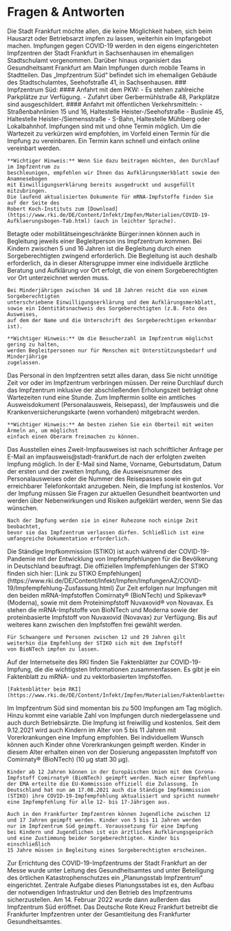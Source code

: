 <script>
  FaqQuestion from "$lib/components/faq/FaqQuestion.svelte";
</script>

# Fragen & Antworten

<FaqSection title="Fragen zum Impfzentrum und Impfprocedere">
  <FaqQuestion question="Wo kann ich mich in Frankfurt gegen COVID-19 impfen lassen?">
    Die Stadt Frankfurt möchte allen, die keine Möglichkeit haben, sich beim
    Hausarzt oder Betriebsarzt impfen zu lassen, weiterhin ein Impfangebot
    machen. Impfungen gegen COVID-19 werden in den eigens eingerichteten 
    Impfzentren der Stadt Frankfurt in Sachsenhausen im ehemaligen Stadtschulamt vorgenommen. 
    Darüber hinaus organisiert das Gesundheitsamt Frankfurt am Main Impfungen durch mobile
    Teams in Stadtteilen.
  </FaqQuestion>
  <FaqQuestion question="Wo befindet sich das Impfzentrum der Stadt Frankfurt?">
    Das „Impfzentrum Süd“ befindet sich im ehemaligen Gebäude des 
    Stadtschulamtes, Seehofstraße 41, in Sachsenhausen.
  </FaqQuestion>
  <FaqQuestion question="Wie erreiche ich die Impfzentren und wie kann ich mich vor Ort zurechtfinden?">
    ### Impfzentrum Süd:
    #### Anfahrt mit dem PKW:
    - Es stehen zahlreiche Parkplätze zur Verfügung.
    - Zufahrt über Gerbermühlstraße 48, Parkplätze sind ausgeschildert.
    #### Anfahrt mit öffentlichen Verkehrsmitteln: 
    - Straßenbahnlinien 15 und 16, Haltestelle Heister-/Seehofstraße
    - Buslinie 45, Haltestelle Heister-/Siemensstraße
    - S-Bahn, Haltestelle Mühlberg oder Lokalbahnhof.
  </FaqQuestion>
  <FaqQuestion question="Brauche ich einen Termin, um mich in den Impfzentren impfen zu lassen?">
    Impfungen sind mit und ohne Termin möglich. Um die Wartezeit zu verkürzen 
    wird empfohlen, im Vorfeld einen Termin für die Impfung zu vereinbaren. 
    Ein Termin kann schnell und einfach online vereinbart werden.
    
    **Wichtiger Hinweis:** Wenn Sie dazu beitragen möchten, den Durchlauf im Impfzentrum zu
    beschleunigen, empfehlen wir Ihnen das Aufklärungsmerkblatt sowie den Anamnesebogen
    mit Einwilligungserklärung bereits ausgedruckt und ausgefüllt mitzubringen. 
    Die laufend aktualisierten Dokumente für mRNA-Impfstoffe finden Sie auf der Seite des 
    Robert Koch-Instituts zum [Download](https://www.rki.de/DE/Content/Infekt/Impfen/Materialien/COVID-19-Aufklaerungsbogen-Tab.html) (auch in leichter Sprache).
  </FaqQuestion>
  <FaqQuestion question="Wie viele Personen dürfen mich ins Impfzentrum begleiten?">
    Betagte oder mobilitätseingeschränkte Bürger:innen können auch in 
    Begleitung jeweils einer Begleitperson ins Impfzentrum kommen.
    Bei Kindern zwischen 5 und 16 Jahren ist die Begleitung durch einen
    Sorgeberechtigten zwingend erforderlich. Die Begleitung ist auch deshalb 
    erforderlich, da in dieser Altersgruppe immer eine individuelle ärztliche 
    Beratung und Aufklärung vor Ort erfolgt, die von einem Sorgeberechtigten vor Ort unterzeichnet werden muss.
    
    Bei Minderjährigen zwischen 16 und 18 Jahren reicht die von einem Sorgeberechtigten 
    unterschriebene Einwilligungserklärung und dem Aufklärungsmerkblatt, 
    sowie ein Identitätsnachweis des Sorgeberechtigten (z.B. Foto des Ausweises, 
    auf dem der Name und die Unterschrift des Sorgeberechtigen erkennbar ist).
    
    **Wichtiger Hinweis:** Um die Besucherzahl im Impfzentrum möglichst gering zu halten, 
    werden Begleitpersonen nur für Menschen mit Unterstützungsbedarf und Minderjährige 
    zugelassen.
  </FaqQuestion>
  <FaqQuestion question="Wie viel Zeit sollte ich für die Impfung einplanen?">
    Das Personal in den Impfzentren setzt alles daran, dass Sie nicht
    unnötige Zeit vor oder im Impfzentrum verbringen müssen. Der reine
    Durchlauf durch das Impfzentrum inklusive der abschließenden
    Erholungszeit beträgt ohne Wartezeiten rund eine Stunde.
  </FaqQuestion>
  <FaqQuestion question="Welche Unterlagen muss ich zum Impftermin mitbringen?">
    Zum Impftermin sollte ein amtliches Ausweisdokument 
    (Personalausweis, Reisepass), der Impfausweis und die Krankenversicherungskarte
    (wenn vorhanden) mitgebracht werden.
    
    **Wichtiger Hinweis:** Am besten ziehen Sie ein Oberteil mit weiten Ärmeln an, um möglichst
    einfach einen Oberarm freimachen zu können.
  </FaqQuestion>
  <FaqQuestion question="Was mache ich, wenn ich meinen Impfausweis verloren habe?">
    Das Ausstellen eines Zweit-Impfausweises ist nach schriftlicher Anfrage
    per E-Mail an impfausweis@stadt-frankfurt.de nach der erfolgten zweiten
    Impfung möglich. In der E-Mail sind Name, Vorname, Geburtsdatum, Datum 
    der ersten und der zweiten Impfung, die Ausweisnummer des Personalausweises 
    oder die Nummer des Reisepasses sowie ein gut erreichbarer Telefonkontakt anzugeben.
  </FaqQuestion>
  <FaqQuestion question="Muss ich die Impfung gegen COVID-19 selbst bezahlen?">
    Nein, die Impfung ist kostenlos.
  </FaqQuestion>
  <FaqQuestion question="Wie sind die Abläufe in den Frankfurter Impfzentren organisiert?">
    Vor der Impfung müssen Sie Fragen zur aktuellen Gesundheit beantworten 
    und werden über Nebenwirkungen und Risiken aufgeklärt werden,
    wenn Sie das wünschen.
    
    Nach der Impfung werden sie in einer Ruhezone noch einige Zeit beobachtet, 
    bevor sie das Impfzentrum verlassen dürfen. Schließlich ist eine
    umfangreiche Dokumentation erforderlich.
  </FaqQuestion>
  <FaqQuestion question="Für wen wird die Impfung gegen COVID-19 empfohlen?">
    Die Ständige Impfkommission (STIKO) ist auch während der COVID-19-Pandemie 
    mit der Entwicklung von Impfempfehlungen für die Bevölkerung in Deutschland beauftragt. 
    Die offiziellen Impfempfehlungen der STIKO finden sich hier:
    [Link zu STIKO Empfehlungen](https://www.rki.de/DE/Content/Infekt/Impfen/ImpfungenAZ/COVID-19/Impfempfehlung-Zusfassung.html)
  </FaqQuestion>
</FaqSection>

<FaqSection title="Fragen zum Impfstoff, zur Verträglichkeit und zur Verabreichung">
  <FaqQuestion question="Welcher Impfstoff wird in den Impfzentren verwendet?">
    Zur Zeit erfolgen nur Impfungen mit den beiden mRNA-Impfstoffen Comirnaty® (BioNTech) und Spikevax® (Moderna), sowie 
    mit dem Proteinimpfstoff Nuvaxovid® von Novavax.
  </FaqQuestion>
  <FaqQuestion question="Kann ich den Impfstoff selbst wählen, wenn verschiedene Impfstoffe verfügbar sind?">
    Es stehen die mRNA-Impfstoffe von BioNTech und Moderna sowie der 
    proteinbasierte Impfstoff von Nuvaxovid (Novavax) zur Verfügung. 
    Bis auf weiteres kann zwischen den Impfstoffen frei gewählt werden. 
    
    Für Schwangere und Personen zwischen 12 und 29 Jahren gilt 
    weiterhin die Empfehlung der STIKO sich mit dem Impfstoff 
    von BioNTech impfen zu lassen.
  </FaqQuestion>
  <FaqQuestion question="Wo finde ich weitere Informationen zu den Impfstoffen?">
    Auf der Internetseite des RKI finden Sie Faktenblätter zur COVID-19-Impfung, 
    die die wichtigsten Informationen zusammenfassen. Es gibt je ein Faktenblatt 
    zu mRNA- und zu vektorbasierten Impfstoffen.
    
    [Faktenblätter beim RKI](https://www.rki.de/DE/Content/Infekt/Impfen/Materialien/Faktenblaetter/Faktenblaetter_inhalt.html)
  </FaqQuestion>
  <FaqQuestion question="Wie groß ist die Impfkapazität in Frankfurt?">
    Im Impfzentrum Süd sind momentan bis zu 500 Impfungen am Tag möglich. 
    Hinzu kommt eine variable Zahl von Impfungen durch niedergelassene 
    und auch durch Betriebsärzte. Die Impfung ist freiwillig und kostenlos.
  </FaqQuestion>
  <FaqQuestion question="Können auch Kinder und Jugendliche geimpft werden?">
    Seit dem 9.12.2021 wird auch Kindern im Alter von 5 bis 11 Jahren mit
    Vorerkrankungen eine Impfung empfohlen. Bei individuellem Wunsch
    können auch Kinder ohne Vorerkrankungen geimpft werden. Kinder in
    diesem Alter erhalten einen von der Dosierung angepassten Impfstoff
    von Comirnaty® (BioNTech) (10 μg statt 30 μg).
    
    Kinder ab 12 Jahren können in der Europäischen Union mit dem Corona-
    Impfstoff Comirnaty® (BioNTech) geimpft werden. Nach einer Empfehlung 
    der EMA erteilte die EU-Kommission offiziell die Zulassung. In
    Deutschland hat nun am 17.08.2021 auch die Ständige Impfkommission
    (STIKO) ihre COVID-19-Impfempfehlung aktualisiert und spricht nunmehr 
    eine Impfempfehlung für alle 12- bis 17-Jährigen aus.
    
    Auch in den Frankfurter Impfzentren können Jugendliche zwischen 12 
    und 17 Jahren geimpft werden. Kinder von 5 bis 11 Jahren werden
    nur im Impfzentrum Süd geimpft. Voraussetzung für eine Impfung 
    bei Kindern und Jugendlichen ist ein ärztliches Aufklärungsgespräch 
    und eine Zustimmung beider Sorgeberechtigten. Kinder bis einschließlich 
    15 Jahre müssen in Begleitung eines Sorgeberechtigten erscheinen.
  </FaqQuestion>
</FaqSection>
<FaqSection title="Fragen zu Organisation und Zuständigkeiten">
  <FaqQuestion question="Wer war für die Errichtung des Impfzentrums zuständig?">
    Zur Errichtung des COVID-19-Impfzentrums der Stadt Frankfurt an der
    Messe wurde unter Leitung des Gesundheitsamtes und unter Beteiligung
    des örtlichen Katastrophenschutzes ein „Planungsstab Impfzentrum“
    eingerichtet. Zentrale Aufgabe dieses Planungsstabes ist es, den Aufbau 
    der notwendigen Infrastruktur und den Betrieb des Impfzentrums sicherzustellen.
    Am 14. Februar 2022 wurde dann außerdem das Impfzentrum Süd eröffnet.
  </FaqQuestion>
  <FaqQuestion question="Wer betreibt die Impfzentren?">
    Das Deutsche Rote Kreuz Frankfurt betreibt die Frankfurter Impfzentren
    unter der Gesamtleitung des Frankfurter Gesundheitsamtes.
  </FaqQuestion>
</FaqSection>
